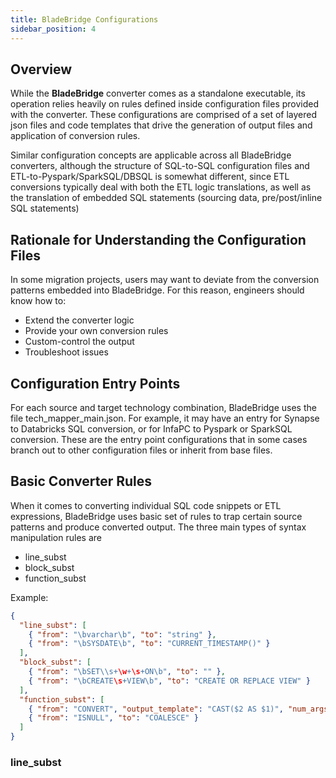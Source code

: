 ```yaml
---
title: BladeBridge Configurations
sidebar_position: 4
---
```



## Overview

While the **BladeBridge** converter comes as a standalone executable, its operation relies heavily on rules defined inside configuration files provided with the converter.  These configurations are comprised of a set of layered json files and code templates that drive the generation of output files and application of conversion rules.

Similar configuration concepts are applicable across all BladeBridge converters, although the structure of SQL-to-SQL configuration files and ETL-to-Pyspark/SparkSQL/DBSQL is somewhat different, since ETL conversions typically deal with both the ETL logic translations, as well as the translation of embedded SQL statements (sourcing data, pre/post/inline SQL statements)

## Rationale for Understanding the Configuration Files

In some migration projects, users may want to deviate from the conversion patterns embedded into BladeBridge.  For this reason, engineers should know how to:
- Extend the converter logic
- Provide your own conversion rules
- Custom-control the output
- Troubleshoot issues

## Configuration Entry Points
For each source and target technology combination, BladeBridge uses the file tech_mapper_main.json.  For example, it may have an entry for Synapse to Databricks SQL conversion, or for InfaPC to Pyspark or SparkSQL conversion.  These are the entry point configurations that in some cases branch out to other configuration files or inherit from base files.

## Basic Converter Rules

When it comes to converting individual SQL code snippets or ETL expressions, BladeBridge uses basic set of rules to trap certain source patterns and produce converted output.
The three main types of syntax manipulation rules are
- line_subst
- block_subst
- function_subst

Example:
```json
{
  "line_subst": [
    { "from": "\bvarchar\b", "to": "string" },
    { "from": "\bSYSDATE\b", "to": "CURRENT_TIMESTAMP()" }
  ],
  "block_subst": [
    { "from": "\bSET\\s+\w+\s+ON\b", "to": "" },
    { "from": "\bCREATE\s+VIEW\b", "to": "CREATE OR REPLACE VIEW" }
  ],
  "function_subst": [
    { "from": "CONVERT", "output_template": "CAST($2 AS $1)", "num_args": 2 },
    { "from": "ISNULL", "to": "COALESCE" }
  ]
}
```


### line_subst

